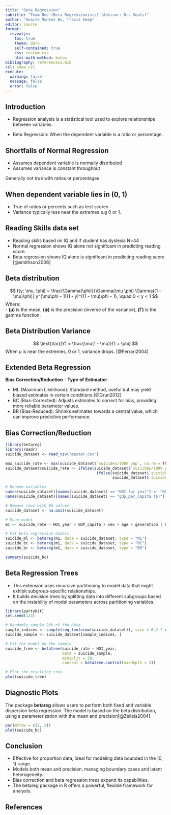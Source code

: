 ```yaml
---
title: "Beta Regression"
subtitle: "Team Bee (Beta Regressionists) (Advisor: Dr. Seals)"
author: "Anaite Montes Bu, Travis Keep"
editor: source
format: 
  revealjs: 
    toc: true
    theme: dark
    self-contained: true
    css: custom.css
    html-math-method: katex
bibliography: references1.bib
csl: ieee.csl
execute:
  warning: false
  message: false
  error: false
---
```


## Introduction

-   Regression analysis is a statistical tool used to explore relationships between variables.

-   Beta Regression: When the dependent variable is a ratio or percentage.

## Shortfalls of Normal Regression

- Assumes dependent variable is normally distributed
- Assumes variance is constant throughout

Generally not true with ratios or percentages

## When dependent variable lies in (0, 1)

- True of ratios or percents such as test scores
- Variance typically less near the extremes e.g 0 or 1.

## Reading Skills data set

- Reading skills based on IQ and if student has dyslexia N=44
- Normal regression shows IQ alone not significant in predicting reading score
- Beta regression shows IQ alone is significant in predicting reading score
[@smithson2006]

## Beta distribution

$$
f(y; \mu, \phi) = \frac{\Gamma(\phi)}{\Gamma(\mu \phi) \Gamma((1 - \mu)\phi)} y^{\mu\phi - 1}(1 - y)^{(1 - \mu)\phi - 1}, \quad 0 < y < 1
$$
Where:\
- **(μ)** is the mean, **(ϕ)** is the precision (inverse of the variance), **(Γ)** is the gamma function.

## Beta Distribution Variance

$$
\text{Var}(Y) = \frac{\mu(1 - \mu)}{1 + \phi}
$$
When $\mu$ is near the extremes, 0 or 1, variance drops. [@Ferrari2004]

## Extended Beta Regression

**Bias** **Correction/Reduction**
- **Type** **of** **Estimator:**

- ML (Maximum Likelihood): Standard method, useful but may yield biased estimates in certain conditions.[@Grun2012]
- BC (Bias-Corrected): Adjusts estimates to correct for bias, providing more reliable parameter values.
- BR (Bias-Reduced): Shrinks estimates towards a central value, which can improve predictive performance.

## **Bias** **Correction/Reduction**

```r
library(betareg)
library(readr)
suicide_dataset <- read_csv("master.csv")

max_suicide_rate <- max(suicide_dataset$`suicides/100k pop`, na.rm = TRUE)
suicide_dataset$suicide_rate <- ifelse(suicide_dataset$`suicides/100k pop` == 0, 0.001,
                                        ifelse(suicide_dataset$`suicides/100k pop` == max_suicide_rate, 0.999,
                                               suicide_dataset$`suicides/100k pop` / max_suicide_rate))

# Rename variables
names(suicide_dataset)[names(suicide_dataset) == "HDI for year"] <- "HDI_year"
names(suicide_dataset)[names(suicide_dataset) == "gdp_per_capita ($)"] <- "GDP_capita"

# Remove rows with NA values
suicide_dataset <- na.omit(suicide_dataset)

# Mean model
m1 <- suicide_rate ~ HDI_year + GDP_capita + sex + age + generation | HDI_year + GDP_capita

# Fit beta regression models
suicide_ml <- betareg(m1, data = suicide_dataset, type = "ML")
suicide_bc <- betareg(m1, data = suicide_dataset, type = "BC")
suicide_br <- betareg(m1, data = suicide_dataset, type = "BR")

summary(suicide_bc)
```


## Beta Regression Trees

-   This extension uses recursive partitioning to model data that might exhibit subgroup-specific relationships. 
-   It builds decision trees by splitting data into different subgroups based on the instability of model parameters across partitioning variables.



```r
library(partykit)
set.seed(123)

# Randomly sample 20% of the data
sample_indices <- sample(seq_len(nrow(suicide_dataset)), size = 0.2 * nrow(suicide_dataset))
suicide_sample <- suicide_dataset[sample_indices, ]

# Fit the model on the sample
suicide_tree <- betatree(suicide_rate ~ HDI_year, 
                         data = suicide_sample, 
                         minsplit = 20,
                         control = betatree.control(maxdepth = 3))

# Plot the resulting tree
plot(suicide_tree)
```

## Diagnostic Plots
The package **betareg** allows users to perform both fixed and variable dispersion beta regression. The model is based on the beta distribution, using a parameterization with the mean and precision[@Zeileis2004].

```r
par(mfrow = c(2, 2))
plot(suicide_bc)
```



## Conclusion

-   Effective for proportion data, Ideal for modeling data bounded in the (0, 1) range.
-   Models both mean and precision, managing boundary cases and latent heterogeneity.
-   Bias correction and beta regression trees expand its capabilities.
-   The betareg package in R offers a powerful, flexible framework for analysts.

## References


